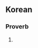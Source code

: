 ==Korean==
{{ko-hanjatab}}

===Proverb===
{{ko-pos|proverb|hj|hangeul=입향순속}}

# {{hanja form of|입향순속|[[when in Rome, do as the Romans do]]}}
